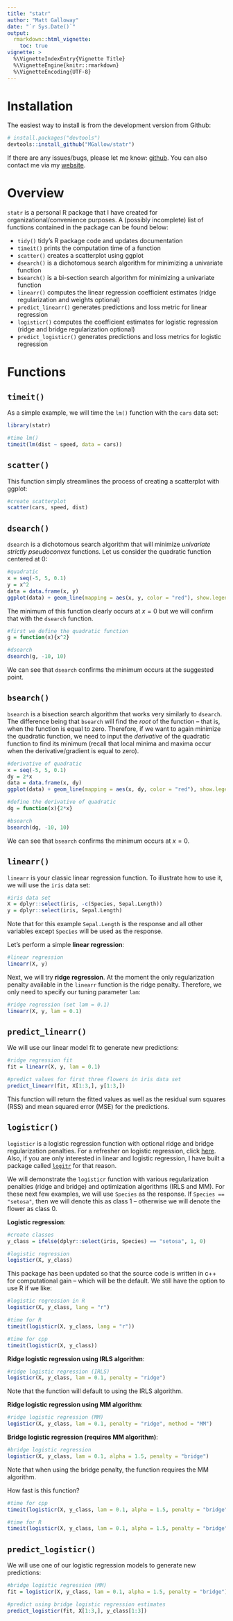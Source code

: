 ```yaml
---
title: "statr"
author: "Matt Galloway"
date: "`r Sys.Date()`"
output:
  rmarkdown::html_vignette:
    toc: true
vignette: >
  %\VignetteIndexEntry{Vignette Title}
  %\VignetteEngine{knitr::rmarkdown}
  %\VignetteEncoding{UTF-8}
---
```


# Installation

The easiest way to install is from the development version from Github:

```r
# install.packages("devtools")
devtools::install_github("MGallow/statr")
```

If there are any issues/bugs, please let me know: [github](https://github.com/MGallow/statr/issues). You can also contact me via my [website](http://users.stat.umn.edu/~gall0441/).

# Overview

`statr` is a personal R package that I have created for organizational/convenience purposes. A (possibly incomplete) list of functions contained in the package can be found below:

* `tidy()` tidy's R package code and updates documentation
* `timeit()` prints the computation time of a function
* `scatter()` creates a scatterplot using ggplot
* `dsearch()` is a dichotomous search algorithm for minimizing a univariate function
* `bsearch()` is a bi-section search algorithm for minimizing a univariate function
* `linearr()` computes the linear regression coefficient estimates (ridge regularization and weights optional)
* `predict_linearr()` generates predictions and loss metric for linear regression
* `logisticr()` computes the coefficient estimates for logistic regression (ridge and bridge regularization optional)
* `predict_logisticr()` generates predictions and loss metrics for logistic regression

# Functions

## `timeit()`

As a simple example, we will time the `lm()` function with the `cars` data set:

```r
library(statr)

#time lm()
timeit(lm(dist ~ speed, data = cars))

```

## `scatter()`

This function simply streamlines the process of creating a scatterplot with ggplot:

```r

#create scatterplot
scatter(cars, speed, dist)

```


## `dsearch()`

`dsearch` is a dichotomous search algorithm that will minimize *univariate strictly pseudoconvex* functions. Let us consider the quadratic function centered at 0:

```r

#quadratic
x = seq(-5, 5, 0.1)
y = x^2
data = data.frame(x, y)
ggplot(data) + geom_line(mapping = aes(x, y, color = "red"), show.legend = FALSE) + ggtitle("y = x^2")

```

The minimum of this function clearly occurs at $x = 0$ but we will confirm that with the `dsearch` function.

```r

#first we define the quadratic function
g = function(x){x^2}

#dsearch
dsearch(g, -10, 10)

```
We can see that `dsearch` confirms the minimum occurs at the suggested point.


## `bsearch()`

`bsearch` is a bisection search algorithm that works very similarly to `dsearch`. The difference being that `bsearch` will find the *root* of the function -- that is, when the function is equal to zero. Therefore, if we want to again minimize the quadratic function, we need to input the *derivative* of the quadratic function to find its minimum (recall that local minima and maxima occur when the derivative/gradient is equal to zero).

```r

#derivative of quadratic
x = seq(-5, 5, 0.1)
dy = 2*x
data = data.frame(x, dy)
ggplot(data) + geom_line(mapping = aes(x, dy, color = "red"), show.legend = FALSE) + ggtitle("dy = 2x")

```


```r

#define the derivative of quadratic
dg = function(x){2*x}

#bsearch
bsearch(dg, -10, 10)

```
We can see that `bsearch` confirms the minimum occurs at $x = 0$.


## `linearr()`

`linearr` is your classic linear regression function. To illustrate how to use it, we will use the `iris` data set:

```r

#iris data set
X = dplyr::select(iris, -c(Species, Sepal.Length))
y = dplyr::select(iris, Sepal.Length)

```

Note that for this example `Sepal.Length` is the response and all other variables except `Species` will be used as the response.

Let's perform a simple **linear regression**:

```r

#linear regression
linearr(X, y)

```

Next, we will try **ridge regression**. At the moment the only regularization penalty available in the `linearr` function is the ridge penalty. Therefore, we only need to specify our tuning parameter `lam`:

```r

#ridge regression (set lam = 0.1)
linearr(X, y, lam = 0.1)

```

## `predict_linearr()`

We will use our linear model fit to generate new predictions:

```r

#ridge regression fit
fit = linearr(X, y, lam = 0.1)

#predict values for first three flowers in iris data set
predict_linearr(fit, X[1:3,], y[1:3,])

```

This function will return the fitted values as well as the residual sum squares (RSS) and mean squared error (MSE) for the predictions.

## `logisticr()`

`logisticr` is a logistic regression function with optional ridge and bridge regularization penalties. For a refresher on logistic regression, click [here](https://htmlpreview.github.io/?https://github.com/MGallow/logitr/blob/master/Vignette.html#logistic-regression). Also, if you are only interested in linear and logistic regression, I have built a package called [`logitr`](https://github.com/MGallow/logitr) for that reason.

We will demonstrate the `logisticr` function with various regularization penalties (ridge and bridge) and optimization algorithms (IRLS and MM). For these next few examples, we will use `Species` as the response. If `Species == "setosa"`, then we will denote this as class $1$ -- otherwise we will denote the flower as class $0$.

**Logistic regression**:

```r

#create classes
y_class = ifelse(dplyr::select(iris, Species) == "setosa", 1, 0)

#logistic regression
logisticr(X, y_class)

```

This package has been updated so that the source code is written in c++ for computational gain -- which will be the default. We still have the option to use R if we like:

```r

#logistic regression in R
logisticr(X, y_class, lang = "r")

#time for R
timeit(logisticr(X, y_class, lang = "r"))

#time for cpp
timeit(logisticr(X, y_class))

```


**Ridge logistic regression using IRLS algorithm**:

```r

#ridge logistic regression (IRLS)
logisticr(X, y_class, lam = 0.1, penalty = "ridge")

```
Note that the function will default to using the IRLS algorithm.


**Ridge logistic regression using MM algorithm**:

```r

#ridge logistic regression (MM)
logisticr(X, y_class, lam = 0.1, penalty = "ridge", method = "MM")

```

**Bridge logistic regression (requires MM algorithm)**:

```r

#bridge logistic regression
logisticr(X, y_class, lam = 0.1, alpha = 1.5, penalty = "bridge")

```
Note that when using the bridge penalty, the function requires the MM algorithm.

How fast is this function?

```r

#time for cpp
timeit(logisticr(X, y_class, lam = 0.1, alpha = 1.5, penalty = "bridge"))

#time for R
timeit(logisticr(X, y_class, lam = 0.1, alpha = 1.5, penalty = "bridge", lang = "r"))

```


## `predict_logisticr()`

We will use one of our logistic regression models to generate new predictions:

```r

#bridge logistic regression (MM)
fit = logisticr(X, y_class, lam = 0.1, alpha = 1.5, penalty = "bridge")

#predict using bridge logistic regression estimates
predict_logisticr(fit, X[1:3,], y_class[1:3])
```

